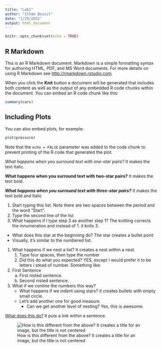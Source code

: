```yaml
---
title: "Lab1"
author: "Ilham Bouzit"
date: "1/29/2022"
output: html_document
---
```


```r
knitr::opts_chunk$set(echo = TRUE)
```

## R Markdown

This is an R Markdown document. Markdown is a simple formatting syntax for authoring HTML, PDF, and MS Word documents. For more details on using R Markdown see <http://rmarkdown.rstudio.com>.

When you click the **Knit** button a document will be generated that includes both content as well as the output of any embedded R code chunks within the document. You can embed an R code chunk like this:

```r
summary(cars)
```

## Including Plots

You can also embed plots, for example:

```r
plot(pressure)
```

Note that the `echo = FALSE` parameter was added to the code chunk to prevent printing of the R code that generated the plot.

*What happens when you surround text with one-star pairs?* It makes the text italic.

**What happens when you surround text with two-star pairs?** It makes the text bold.

***What happens when you surround text with three-star pairs?*** It makes the text bold and Italic

1.  Start typing this list. Note there are two spaces between the period 
    and the word "Start".
2.  Type the second line of the list
1.  What happens if I type step 3 as another step 1? The knitting corrects the innumeration and instead of 1. it knits 3.

*   What does this star at the beginning do? The star creates a bullet point
*   Visually, it's similar to the numbered list.

1.  What happens if we nest a list? It creates a nest within a nest.
    1.  Type four spaces, then type the number
    2.  Did this do what you expected? YES, except I would prefer it to be letters i stead of number. Something like: 
1. First Sentence
    a. First nisted sentence.
    b. Second nisted sentence.
    
2.  What if we contine the numbers this way?
    *   What happens if we indent using stars? it creates bullets with empty small circle.
    *   Let's add another one for good measure.
        *   Can we get another level of nesting? Yes, this is awesome.
        
[What does this do?](https://google.com) It puts a link within a sentence.
        
![How is this different from the above? It creates a title for an image, but the title is not centered](test-image.jpeg)